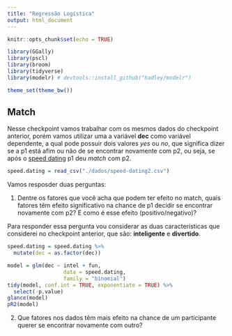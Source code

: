 ```yaml
---
title: "Regressão Logística"
output: html_document
---
```


```r
knitr::opts_chunk$set(echo = TRUE)

library(GGally)
library(pscl)
library(broom)
library(tidyverse)
library(modelr) # devtools::install_github("hadley/modelr")

theme_set(theme_bw())
```

## Match

Nesse checkpoint vamos trabalhar com os mesmos dados do checkpoint anterior, porém vamos utilizar uma a variável **dec** como variável dependente, a qual pode possuir dois valores *yes* ou *no*, que significa dizer se a p1 está afim ou não de se encontrar novamente com p2, ou seja, se após o [speed dating](http://www.speeddatingbrasil.com.br/o-que-e.php) p1 deu *match* com p2.

```r
speed.dating = read_csv("./dados/speed-dating2.csv")
```

Vamos resposder duas perguntas: 

1. Dentre os fatores que você acha que podem ter efeito no match, quais fatores têm efeito significativo na chance de p1 decidir se encontrar novamente com p2? E como é esse efeito (positivo/negativo)?

Para responder essa pergunta vou considerar as duas características que considerei no checkpoint anterior, que são: **inteligente** e **divertido**.

```r
speed.dating = speed.dating %>% 
  mutate(dec = as.factor(dec))

model = glm(dec ~ intel + fun, 
                  data = speed.dating, 
                  family = "binomial")
tidy(model, conf.int = TRUE, exponentiate = TRUE) %>% 
  select(-p.value)
glance(model)
pR2(model)
```


2. Que fatores nos dados têm mais efeito na chance de um participante querer se encontrar novamente com outro?